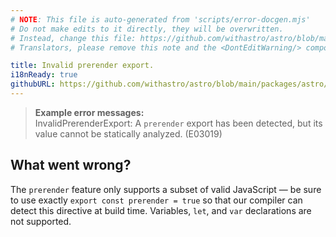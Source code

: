 ```yaml
---
# NOTE: This file is auto-generated from 'scripts/error-docgen.mjs'
# Do not make edits to it directly, they will be overwritten.
# Instead, change this file: https://github.com/withastro/astro/blob/main/packages/astro/src/core/errors/errors-data.ts
# Translators, please remove this note and the <DontEditWarning/> component.

title: Invalid prerender export.
i18nReady: true
githubURL: https://github.com/withastro/astro/blob/main/packages/astro/src/core/errors/errors-data.ts
---
```


<DontEditWarning />


> **Example error messages:**<br/>
InvalidPrerenderExport: A `prerender` export has been detected, but its value cannot be statically analyzed. (E03019)

## What went wrong?
The `prerender` feature only supports a subset of valid JavaScript — be sure to use exactly `export const prerender = true` so that our compiler can detect this directive at build time. Variables, `let`, and `var` declarations are not supported.



